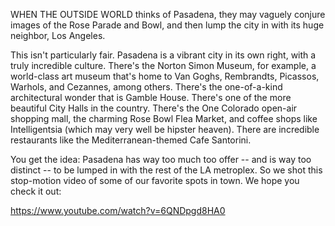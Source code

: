 

WHEN THE OUTSIDE WORLD thinks of Pasadena, they may vaguely conjure images of the Rose Parade and Bowl, and then lump the city in with its huge neighbor, Los Angeles.

This isn't particularly fair. Pasadena is a vibrant city in its own right, with a truly incredible culture. There's the Norton Simon Museum, for example, a world-class art museum that's home to Van Goghs, Rembrandts, Picassos, Warhols, and Cezannes, among others. There's the one-of-a-kind architectural wonder that is Gamble House. There's one of the more beautiful City Halls in the country. There's the One Colorado open-air shopping mall, the charming Rose Bowl Flea Market, and coffee shops like Intelligentsia (which may very well be hipster heaven). There are incredible restaurants like the Mediterranean-themed Cafe Santorini. 

You get the idea: Pasadena has way too much too offer -- and is way too distinct -- to be lumped in with the rest of the LA metroplex. So we shot this stop-motion video of some of our favorite spots in town. We hope you check it out:

https://www.youtube.com/watch?v=6QNDpgd8HA0

